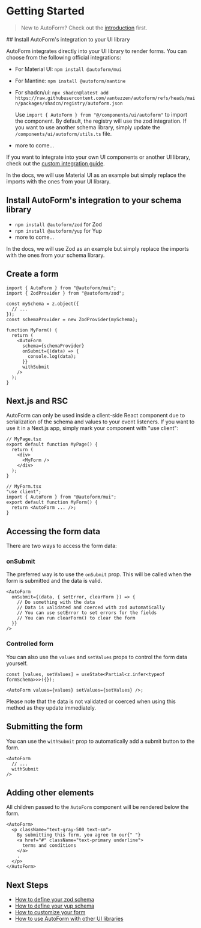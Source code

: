 # Getting Started

> New to AutoForm? Check out the [introduction](/docs) first.


<Steps>
## Install AutoForm's integration to your UI library

AutoForm integrates directly into your UI library to render forms. You can choose from the following official integrations:

- For Material UI: `npm install @autoform/mui`
- For Mantine: `npm install @autoform/mantine`
- For shadcn/ui: `npx shadcn@latest add https://raw.githubusercontent.com/vantezzen/autoform/refs/heads/main/packages/shadcn/registry/autoform.json`

  Use `import { AutoForm } from "@/components/ui/autoform"` to import the component. By default, the registry will use the zod integration. If you want to use another schema library, simply update the `/components/ui/autoform/utils.ts` file.

- more to come...

If you want to integrate into your own UI components or another UI library, check out the [custom integration guide](/docs/react/custom-integration).

In the docs, we will use Material UI as an example but simply replace the imports with the ones from your UI library.

## Install AutoForm's integration to your schema library

- `npm install @autoform/zod` for Zod
- `npm install @autoform/yup` for Yup
- more to come...

In the docs, we will use Zod as an example but simply replace the imports with the ones from your schema library.

## Create a form

```tsx
import { AutoForm } from "@autoform/mui";
import { ZodProvider } from "@autoform/zod";

const mySchema = z.object({
  // ...
});
const schemaProvider = new ZodProvider(mySchema);

function MyForm() {
  return (
    <AutoForm
      schema={schemaProvider}
      onSubmit={(data) => {
        console.log(data);
      }}
      withSubmit
    />
  );
}
```

</Steps>

## Next.js and RSC

AutoForm can only be used inside a client-side React component due to serialization of the schema and values to your event listeners. If you want to use it in a Next.js app, simply mark your component with "use client":

```tsx
// MyPage.tsx
export default function MyPage() {
  return (
    <div>
      <MyForm />
    </div>
  );
}

// MyForm.tsx
"use client";
import { AutoForm } from "@autoform/mui";
export default function MyForm() {
  return <AutoForm ... />;
}
```

## Accessing the form data

There are two ways to access the form data:

### onSubmit

The preferred way is to use the `onSubmit` prop. This will be called when the form is submitted and the data is valid.

```tsx
<AutoForm
  onSubmit={(data, { setError, clearForm }) => {
    // Do something with the data
    // Data is validated and coerced with zod automatically
    // You can use setError to set errors for the fields
    // You can run clearForm() to clear the form
  }}
/>
```

### Controlled form

You can also use the `values` and `setValues` props to control the form data yourself.

```tsx
const [values, setValues] = useState<Partial<z.infer<typeof formSchema>>>({});

<AutoForm values={values} setValues={setValues} />;
```

Please note that the data is not validated or coerced when using this method as they update immediately.

## Submitting the form

You can use the `withSubmit` prop to automatically add a submit button to the form.

```tsx
<AutoForm
  // ...
  withSubmit
/>
```

## Adding other elements

All children passed to the `AutoForm` component will be rendered below the form.

```tsx
<AutoForm>
  <p className="text-gray-500 text-sm">
    By submitting this form, you agree to our{" "}
    <a href="#" className="text-primary underline">
      terms and conditions
    </a>
    .
  </p>
</AutoForm>
```

## Next Steps

- [How to define your zod schema](/docs/schema/zod)
- [How to define your yup schema](/docs/schema/yup)
- [How to customize your form](/docs/react/customization)
- [How to use AutoForm with other UI libraries](/docs/react/custom-integration)
